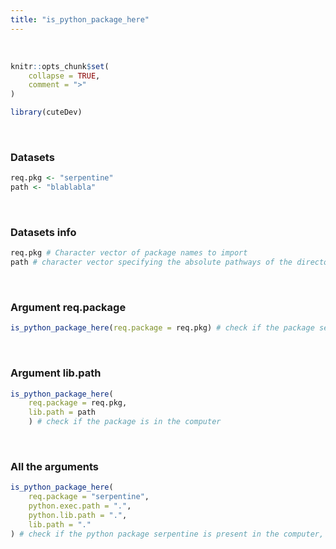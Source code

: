 ---
title: "is_python_package_here"
---
<br>

```{r, include = FALSE}
knitr::opts_chunk$set(
    collapse = TRUE,
    comment = ">"
)
```

```{r setup}
library(cuteDev)
```
<br>

### Datasets
```{r}
req.pkg <- "serpentine"
path <- "blablabla"
```
<br>

### Datasets info
```{r}
req.pkg # Character vector of package names to import
path # character vector specifying the absolute pathways of the directories, this lib.path will return an error
```
<br>

### Argument req.package
```{r, echo = TRUE, error = TRUE}
is_python_package_here(req.package = req.pkg) # check if the package serpentine is in the computer
```
<br>

### Argument lib.path
```{r, echo = TRUE, error = TRUE}
is_python_package_here(
    req.package = req.pkg,
    lib.path = path
    ) # check if the package is in the computer
```
<br>

### All the arguments
```{r, echo = TRUE, error = TRUE}
is_python_package_here(
    req.package = "serpentine", 
    python.exec.path = ".", 
    python.lib.path = ".",
    lib.path = "."
) # check if the python package serpentine is present in the computer, returns an error if the package is not in the computer
```